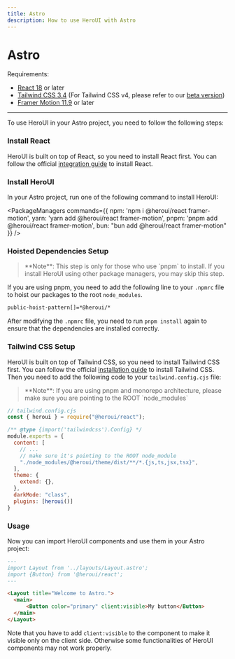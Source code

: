 ```yaml
---
title: Astro
description: How to use HeroUI with Astro
---
```


# Astro

Requirements:

- [React 18](https://reactjs.org/) or later
- [Tailwind CSS 3.4](https://v3.tailwindcss.com/docs/guides/astro) (For Tailwind CSS v4, please refer to our [beta version](https://beta.heroui.com/docs/guide/tailwind-v4))
- [Framer Motion 11.9](https://www.framer.com/motion/) or later

------

<CarbonAd/>

To use HeroUI in your Astro project, you need to follow the following steps:

<Steps>

### Install React

HeroUI is built on top of React, so you need to install React first. You can follow the official
[integration guide](https://docs.astro.build/en/guides/integrations-guide/react/) to install React.


### Install HeroUI

In your Astro project, run one of the following command to install HeroUI:

<PackageManagers
  commands={{
    npm: 'npm i @heroui/react framer-motion',
    yarn: 'yarn add @heroui/react framer-motion',
    pnpm: 'pnpm add @heroui/react framer-motion',
    bun: "bun add @heroui/react framer-motion"
  }}
/>

### Hoisted Dependencies Setup

<Blockquote color="primary">
**Note**: This step is only for those who use `pnpm` to install. If you install HeroUI using other package managers, you may skip this step.
</Blockquote>

If you are using pnpm, you need to add the following line to your `.npmrc` file to hoist our packages to the root `node_modules`.

```bash
public-hoist-pattern[]=*@heroui/*
```

After modifying the `.npmrc` file, you need to run `pnpm install` again to ensure that the dependencies are installed correctly.

### Tailwind CSS Setup

HeroUI is built on top of Tailwind CSS, so you need to install Tailwind CSS first. You can follow the official
[installation guide](https://v3.tailwindcss.com/docs/guides/astro) to install Tailwind CSS. Then you need to add 
the following code to your `tailwind.config.cjs` file:

<Blockquote color="primary">
**Note**: If you are using pnpm and monorepo architecture, please make sure you are pointing to the ROOT `node_modules`
</Blockquote>

```js {2,9,14-15}
// tailwind.config.cjs
const { heroui } = require("@heroui/react");

/** @type {import('tailwindcss').Config} */
module.exports = {
  content: [
    // ...
    // make sure it's pointing to the ROOT node_module
    "./node_modules/@heroui/theme/dist/**/*.{js,ts,jsx,tsx}",
  ],
  theme: {
    extend: {},
  },
  darkMode: "class",
  plugins: [heroui()]
}
```

### Usage

Now you can import HeroUI components and use them in your Astro project:

```markdown
---
import Layout from '../layouts/Layout.astro';
import {Button} from '@heroui/react';
---

<Layout title="Welcome to Astro.">
  <main>
      <Button color="primary" client:visible>My button</Button>
  </main>
</Layout>
```

Note that you have to add `client:visible` to the component to make it visible only on the client side. Otherwise
some functionalities of HeroUI components may not work properly.

</Steps>